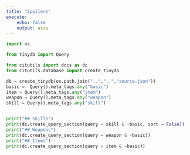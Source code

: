 ```yaml
---
title: "Spoilers"
execute:
    echo: false
    output: asis
---
```


```python
import os

from tinydb import Query

from citutils import docs as dc
from citutils.database import create_tinydb

db = create_tinydb(os.path.join("..","..","source.json"))
basic =  Query().meta_tags.any("basic")
item = Query().meta_tags.any("item")
weapon = Query().meta_tags.any("weapon")
skill = Query().meta_tags.any("skill")


print("## Skills")
print(dc.create_query_section(query = skill & ~basic, sort = False))
print("## Weapons")
print(dc.create_query_section(query = weapon & ~basic))
print("## Items")
print(dc.create_query_section(query = item & ~basic))

```